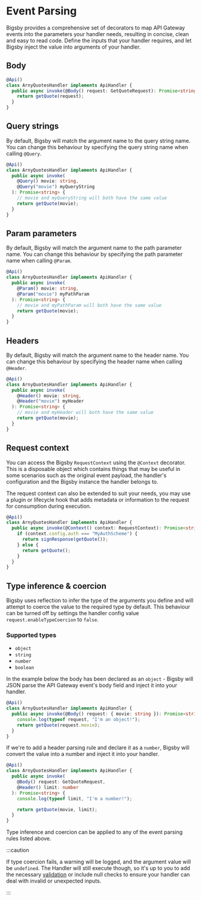 # Event Parsing

Bigsby provides a comprehensive set of decorators to map API Gateway events into the parameters your handler
needs, resulting in concise, clean and easy to read code. Define the inputs that your handler requires, and let
Bigsby inject the value into arguments of your handler.

## Body

```typescript
@Api()
class ArnyQuotesHandler implements ApiHandler {
  public async invoke(@Body() request: GetQuoteRequest): Promise<string> {
    return getQuote(request);
  }
}
```

## Query strings

By default, Bigsby will match the argument name to the query string name. You can change this behaviour by specifying
the query string name when calling `@Query`.

```typescript
@Api()
class ArnyQuotesHandler implements ApiHandler {
  public async invoke(
    @Query() movie: string,
    @Query("movie") myQueryString
  ): Promise<string> {
    // movie and myQueryString will both have the same value
    return getQuote(movie);
  }
}
```

## Param parameters

By default, Bigsby will match the argument name to the path parameter name. You can change this behaviour by specifying
the path parameter name when calling `@Param`.

```typescript
@Api()
class ArnyQuotesHandler implements ApiHandler {
  public async invoke(
    @Param() movie: string,
    @Param("movie") myPathParam
  ): Promise<string> {
    // movie and myPathParam will both have the same value
    return getQuote(movie);
  }
}
```

## Headers

By default, Bigsby will match the argument name to the header name. You can change this behaviour by specifying
the header name when calling `@Header`.

```typescript
@Api()
class ArnyQuotesHandler implements ApiHandler {
  public async invoke(
    @Header() movie: string,
    @Header("movie") myHeader
  ): Promise<string> {
    // movie and myHeader will both have the same value
    return getQuote(movie);
  }
}
```

## Request context

You can access the Bigsby `RequestContext` using the `@Context` decorator. This is a disposable object which
contains things that may be useful in some scenarios such as the original event payload, the handler's
configuration and the Bigsby instance the handler belongs to.

The request context can also be extended to suit your needs, you may use a plugin or lifecycle hook that adds
metadata or information to the request for consumption during execution.

```typescript
@Api()
class ArnyQuotesHandler implements ApiHandler {
  public async invoke(@Context() context: RequestContext): Promise<string> {
    if (context.config.auth === "MyAuthScheme") {
      return signResponse(getQuote());
    } else {
      return getQuote();
    }
  }
}
```

## Type inference & coercion

Bigsby uses reflection to infer the type of the arguments you define and will attempt to coerce the value
to the required type by default. This behaviour can be turned off by settings the handler config value
`request.enableTypeCoercion` to `false`.

### Supported types

- `object`
- `string`
- `number`
- `boolean`

In the example below the body has been declared as an `object` - Bigsby will JSON parse the API Gateway event's body
field and inject it into your handler.

```typescript
@Api()
class ArnyQuotesHandler implements ApiHandler {
  public async invoke(@Body() request: { movie: string }): Promise<string> {
    console.log(typeof request, "I'm an object!");
    return getQuote(request.movie);
  }
}
```

If we're to add a header parsing rule and declare it as a `number`, Bigsby will convert the value into a number and
inject it into your handler.

```typescript
@Api()
class ArnyQuotesHandler implements ApiHandler {
  public async invoke(
    @Body() request: GetQuoteRequest,
    @Header() limit: number
  ): Promise<string> {
    console.log(typeof limit, "I'm a number!");

    return getQuote(movie, limit);
  }
}
```

Type inference and coercion can be applied to any of the event parsing rules listed above.

:::caution

If type coercion fails, a warning will be logged, and the argument value will be `undefined`. The Handler
will still execute though, so it's up to you to add the necessary [validation](./validation) or include null
checks to ensure your handler can deal with invalid or unexpected inputs.

:::
